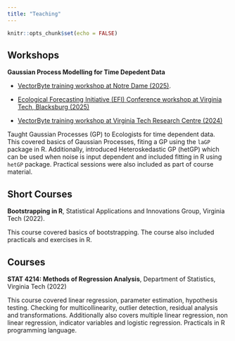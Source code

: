 ```yaml
---
title: "Teaching"
---
```


```r
knitr::opts_chunk$set(echo = FALSE)
```

## Workshops 

**Gaussian Process Modelling for Time Depedent Data**

- [VectorByte training workshop at Notre Dame (2025)](https://vectorbyteorg.github.io/vectorbyte-training2025/).

- [Ecological Forecasting Initiative (EFI) Conference workshop at Virginia Tech, Blacksburg (2025)](https://lrjohnson0.github.io/QEDLab/training/EFI2025.html)

- [VectorByte training workshop at Virginia Tech Research Centre (2024)](https://vectorbyteorg.github.io/vectorbyte-training2024/)

Taught Gaussian Processes (GP) to Ecologists for time dependent data. This covered basics of Gaussian Processes, fiting a GP using the `laGP` package in R. Additionally, introduced Heteroskedastic GP (hetGP) which can be used when noise is input dependent and included fitting in R using `hetGP` package. Practical sessions were also included as part of course material.

## Short Courses

**Bootstrapping in R**, Statistical Applications and Innovations Group, Virginia Tech (2022).

This course covered basics of bootstrapping. The course also included practicals and exercises in R.

## Courses

**STAT 4214: Methods of Regression Analysis**, Department of Statistics, Virginia Tech (2022)

This course covered linear regression, parameter estimation, hypothesis testing. Checking for multicollinearity, outlier detection, residual analysis and transformations. Additionally also covers multiple linear regression, non linear regression, indicator variables and logistic regression. Practicals in R programming language.



